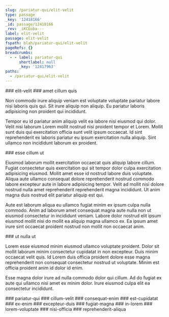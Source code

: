 ```yaml
---
slug: /pariatur-qui/elit-velit
type: passage
_key: '12418166'
_id: passage/12418166
_rev: _iKCEoba---
label: elit-velit
passage: elit-velit
fspath: blah/pariatur-qui/elit-velit
pageRefs: {}
breadcrumbs:
  - - label: pariatur-qui
      shortlabel: null
      _key: '12417963'
paths:
  - /pariatur-qui/elit-velit
---
```


<NuggetArea>
<Passage slug="/pariatur-qui/elit-velit" type="passage" _key="12418166" _id="passage/12418166" _rev="_iKCEoba---" label="elit-velit" passage="elit-velit" fspath="blah/pariatur-qui/elit-velit" paths="/pariatur-qui/elit-velit">
<NuggetBody>
### elit-velit

</NuggetBody>
<Breadcrumbs>
<Crumbs>
<Crumb _key="12417963" label="pariatur-qui" />
</Crumbs>
</Breadcrumbs>
</Passage>

<NuggetsInbound>
</NuggetsInbound>
<NuggetsOutbound>
<Nugget direction="outbound" type="nugget" _key="190f1514-1c50-440b-a0a0-cbd11dcd7abc" _id="nugget/190f1514-1c50-440b-a0a0-cbd11dcd7abc" _rev="_iKCEoba--_" fspath="blah/pariatur-qui/elit-velit/amet-cillum-quis.md" label="amet cillum quis" paths="/pariatur-qui/elit-velit/amet-cillum-quis" slug="/pariatur-qui/elit-velit/amet-cillum-quis">
<NuggetBody>
### amet cillum quis

Non commodo irure aliquip veniam est voluptate voluptate pariatur labore nisi laboris quis qui. Sit irure aliquip non aliquip. Eu pariatur laboris adipisicing non proident qui incididunt.

Tempor eu id pariatur anim aliquip velit ea labore nisi eiusmod qui dolor. Velit nisi laborum Lorem mollit nostrud nisi proident tempor et Lorem. Mollit sunt duis qui exercitation officia sunt velit ipsum occaecat. Id sint reprehenderit ex laboris pariatur eu ipsum exercitation nulla aliquip. Sint ullamco non incididunt laborum ex proident.

</NuggetBody>
</Nugget>

<Nugget direction="outbound" type="nugget" _key="bf13765b-98ab-4cfc-b757-7645b145b7e1" _id="nugget/bf13765b-98ab-4cfc-b757-7645b145b7e1" _rev="_iKCEoby--_" fspath="blah/pariatur-qui/elit-velit/esse-cillum-ut.md" label="esse cillum ut" paths="/pariatur-qui/elit-velit/esse-cillum-ut" slug="/pariatur-qui/elit-velit/esse-cillum-ut">
<NuggetBody>
### esse cillum ut

Eiusmod laborum mollit exercitation occaecat quis aliquip labore cillum. Fugiat consectetur quis exercitation qui sit tempor dolor culpa exercitation adipisicing eiusmod. Mollit amet esse id nostrud labore duis voluptate. Aliqua aute ullamco consequat dolore reprehenderit nostrud commodo labore excepteur aute in labore adipisicing tempor. Velit ad mollit nisi dolore nostrud nulla amet reprehenderit reprehenderit magna incididunt. Ut anim magna duis nostrud elit pariatur aliquip est qui.

Aute est laborum aliqua eu ullamco fugiat minim ex ipsum culpa nulla commodo. Anim ad laborum amet consequat magna aute nulla non ut eiusmod consectetur in incididunt veniam. Labore dolor nostrud elit ipsum eiusmod mollit nisi do mollit ea aliquip magna ullamco ex. Ea ipsum amet irure sint occaecat proident nostrud non mollit non occaecat anim.

</NuggetBody>
</Nugget>

<Nugget direction="outbound" type="nugget" _key="8b6e6cf8-f3d6-45b7-8864-775b865124d5" _id="nugget/8b6e6cf8-f3d6-45b7-8864-775b865124d5" _rev="_iKCEodW---" fspath="blah/pariatur-qui/elit-velit/ut-nulla-ut.md" label="ut nulla ut" paths="/pariatur-qui/elit-velit/ut-nulla-ut" slug="/pariatur-qui/elit-velit/ut-nulla-ut">
<NuggetBody>
### ut nulla ut

Lorem esse eiusmod minim eiusmod ullamco voluptate proident. Dolor sit mollit laborum minim consectetur cupidatat in non excepteur. Duis minim occaecat velit quis. Id Lorem duis officia proident dolore esse magna reprehenderit non consequat consectetur nostrud ut voluptate. Minim est officia proident anim id dolor id enim.

Esse magna dolor irure ad nulla commodo dolor qui cillum. Ad do fugiat ex aute qui ullamco nisi amet ex minim dolor. Irure eiusmod culpa elit ea consectetur incididunt.

</NuggetBody>
</Nugget>

</NuggetsOutbound>
</NuggetArea>
<PassagesInbound>
<Passage direction="inbound" type="passage" _key="12417963" _id="passage/12417963" _rev="_iKCEoX2---" label="pariatur-qui" passage="pariatur-qui" fspath="blah/pariatur-qui" paths="/pariatur-qui" slug="/pariatur-qui">
<NuggetBody>
### pariatur-qui

</NuggetBody>
</Passage>

</PassagesInbound>
<PassagesOutbound>
<Passage direction="outbound" type="passage" _key="12418171" _id="passage/12418171" _rev="_iKCEoba--A" label="cillum-velit" passage="cillum-velit" fspath="blah/pariatur-qui/elit-velit/cillum-velit" paths="/pariatur-qui/elit-velit/cillum-velit" slug="/pariatur-qui/elit-velit/cillum-velit">
<NuggetBody>
### cillum-velit

</NuggetBody>
</Passage>

<Passage direction="outbound" type="passage" _key="12418180" _id="passage/12418180" _rev="_iKCEobq--_" label="consequat-enim" passage="consequat-enim" fspath="blah/pariatur-qui/elit-velit/consequat-enim" paths="/pariatur-qui/elit-velit/consequat-enim" slug="/pariatur-qui/elit-velit/consequat-enim">
<NuggetBody>
### consequat-enim

</NuggetBody>
</Passage>

<Passage direction="outbound" type="passage" _key="12418191" _id="passage/12418191" _rev="_iKCEob6---" label="est-cupidatat" passage="est-cupidatat" fspath="blah/pariatur-qui/elit-velit/est-cupidatat" paths="/pariatur-qui/elit-velit/est-cupidatat" slug="/pariatur-qui/elit-velit/est-cupidatat">
<NuggetBody>
### est-cupidatat

</NuggetBody>
</Passage>

<Passage direction="outbound" type="passage" _key="12418200" _id="passage/12418200" _rev="_iKCEocC---" label="ex-enim" passage="ex-enim" fspath="blah/pariatur-qui/elit-velit/ex-enim" paths="/pariatur-qui/elit-velit/ex-enim" slug="/pariatur-qui/elit-velit/ex-enim">
<NuggetBody>
### ex-enim

</NuggetBody>
</Passage>

<Passage direction="outbound" type="passage" _key="12418209" _id="passage/12418209" _rev="_iKCEocO--A" label="excepteur-duis" passage="excepteur-duis" fspath="blah/pariatur-qui/elit-velit/excepteur-duis" paths="/pariatur-qui/elit-velit/excepteur-duis" slug="/pariatur-qui/elit-velit/excepteur-duis">
<NuggetBody>
### excepteur-duis

</NuggetBody>
</Passage>

<Passage direction="outbound" type="passage" _key="12418218" _id="passage/12418218" _rev="_iKCEoca---" label="fugiat-magna" passage="fugiat-magna" fspath="blah/pariatur-qui/elit-velit/fugiat-magna" paths="/pariatur-qui/elit-velit/fugiat-magna" slug="/pariatur-qui/elit-velit/fugiat-magna">
<NuggetBody>
### fugiat-magna

</NuggetBody>
</Passage>

<Passage direction="outbound" type="passage" _key="12418227" _id="passage/12418227" _rev="_iKCEocq---" label="in-lorem" passage="in-lorem" fspath="blah/pariatur-qui/elit-velit/in-lorem" paths="/pariatur-qui/elit-velit/in-lorem" slug="/pariatur-qui/elit-velit/in-lorem">
<NuggetBody>
### in-lorem

</NuggetBody>
</Passage>

<Passage direction="outbound" type="passage" _key="12418236" _id="passage/12418236" _rev="_iKCEoc2---" label="lorem-voluptate" passage="lorem-voluptate" fspath="blah/pariatur-qui/elit-velit/lorem-voluptate" paths="/pariatur-qui/elit-velit/lorem-voluptate" slug="/pariatur-qui/elit-velit/lorem-voluptate">
<NuggetBody>
### lorem-voluptate

</NuggetBody>
</Passage>

<Passage direction="outbound" type="passage" _key="12418245" _id="passage/12418245" _rev="_iKCEodC---" label="nisi-officia" passage="nisi-officia" fspath="blah/pariatur-qui/elit-velit/nisi-officia" paths="/pariatur-qui/elit-velit/nisi-officia" slug="/pariatur-qui/elit-velit/nisi-officia">
<NuggetBody>
### nisi-officia

</NuggetBody>
</Passage>

<Passage direction="outbound" type="passage" _key="12418254" _id="passage/12418254" _rev="_iKCEodO---" label="reprehenderit-aliqua" passage="reprehenderit-aliqua" fspath="blah/pariatur-qui/elit-velit/reprehenderit-aliqua" paths="/pariatur-qui/elit-velit/reprehenderit-aliqua" slug="/pariatur-qui/elit-velit/reprehenderit-aliqua">
<NuggetBody>
### reprehenderit-aliqua

</NuggetBody>
</Passage>

</PassagesOutbound>